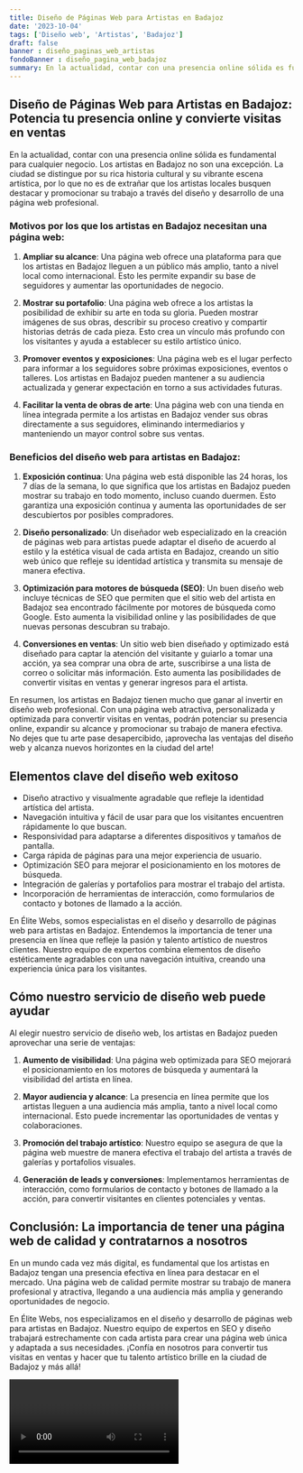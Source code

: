 ```yaml
---
title: Diseño de Páginas Web para Artistas en Badajoz
date: '2023-10-04'
tags: ['Diseño web', 'Artistas', 'Badajoz']
draft: false
banner : diseño_paginas_web_artistas
fondoBanner : diseño_pagina_web_badajoz
summary: En la actualidad, contar con una presencia online sólida es fundamental para cualquier negocio. Los artistas en Badajoz no son una excepción. La ciudad se distingue por su rica historia cultural y su vibrante escena artística, por lo que no es de extrañar que los artistas locales busquen destacar y promocionar su trabajo a través del diseño y desarrollo de una página web profesional.
---
```


## Diseño de Páginas Web para Artistas en Badajoz: Potencia tu presencia online y convierte visitas en ventas

En la actualidad, contar con una presencia online sólida es fundamental para cualquier negocio. Los artistas en Badajoz no son una excepción. La ciudad se distingue por su rica historia cultural y su vibrante escena artística, por lo que no es de extrañar que los artistas locales busquen destacar y promocionar su trabajo a través del diseño y desarrollo de una página web profesional.

### Motivos por los que los artistas en Badajoz necesitan una página web:

1. **Ampliar su alcance**: Una página web ofrece una plataforma para que los artistas en Badajoz lleguen a un público más amplio, tanto a nivel local como internacional. Esto les permite expandir su base de seguidores y aumentar las oportunidades de negocio.

2. **Mostrar su portafolio**: Una página web ofrece a los artistas la posibilidad de exhibir su arte en toda su gloria. Pueden mostrar imágenes de sus obras, describir su proceso creativo y compartir historias detrás de cada pieza. Esto crea un vínculo más profundo con los visitantes y ayuda a establecer su estilo artístico único.

3. **Promover eventos y exposiciones**: Una página web es el lugar perfecto para informar a los seguidores sobre próximas exposiciones, eventos o talleres. Los artistas en Badajoz pueden mantener a su audiencia actualizada y generar expectación en torno a sus actividades futuras.

4. **Facilitar la venta de obras de arte**: Una página web con una tienda en línea integrada permite a los artistas en Badajoz vender sus obras directamente a sus seguidores, eliminando intermediarios y manteniendo un mayor control sobre sus ventas.

### Beneficios del diseño web para artistas en Badajoz:

1. **Exposición continua**: Una página web está disponible las 24 horas, los 7 días de la semana, lo que significa que los artistas en Badajoz pueden mostrar su trabajo en todo momento, incluso cuando duermen. Esto garantiza una exposición continua y aumenta las oportunidades de ser descubiertos por posibles compradores.

2. **Diseño personalizado**: Un diseñador web especializado en la creación de páginas web para artistas puede adaptar el diseño de acuerdo al estilo y la estética visual de cada artista en Badajoz, creando un sitio web único que refleje su identidad artística y transmita su mensaje de manera efectiva.

3. **Optimización para motores de búsqueda (SEO)**: Un buen diseño web incluye técnicas de SEO que permiten que el sitio web del artista en Badajoz sea encontrado fácilmente por motores de búsqueda como Google. Esto aumenta la visibilidad online y las posibilidades de que nuevas personas descubran su trabajo.

4. **Conversiones en ventas**: Un sitio web bien diseñado y optimizado está diseñado para captar la atención del visitante y guiarlo a tomar una acción, ya sea comprar una obra de arte, suscribirse a una lista de correo o solicitar más información. Esto aumenta las posibilidades de convertir visitas en ventas y generar ingresos para el artista.

En resumen, los artistas en Badajoz tienen mucho que ganar al invertir en diseño web profesional. Con una página web atractiva, personalizada y optimizada para convertir visitas en ventas, podrán potenciar su presencia online, expandir su alcance y promocionar su trabajo de manera efectiva. No dejes que tu arte pase desapercibido, ¡aprovecha las ventajas del diseño web y alcanza nuevos horizontes en la ciudad del arte!

<GifSeo />

<Cta />

## Elementos clave del diseño web exitoso

- Diseño atractivo y visualmente agradable que refleje la identidad artística del artista.
- Navegación intuitiva y fácil de usar para que los visitantes encuentren rápidamente lo que buscan.
- Responsividad para adaptarse a diferentes dispositivos y tamaños de pantalla.
- Carga rápida de páginas para una mejor experiencia de usuario.
- Optimización SEO para mejorar el posicionamiento en los motores de búsqueda.
- Integración de galerías y portafolios para mostrar el trabajo del artista.
- Incorporación de herramientas de interacción, como formularios de contacto y botones de llamado a la acción.

En Élite Webs, somos especialistas en el diseño y desarrollo de páginas web para artistas en Badajoz. Entendemos la importancia de tener una presencia en línea que refleje la pasión y talento artístico de nuestros clientes. Nuestro equipo de expertos combina elementos de diseño estéticamente agradables con una navegación intuitiva, creando una experiencia única para los visitantes.

## Cómo nuestro servicio de diseño web puede ayudar

Al elegir nuestro servicio de diseño web, los artistas en Badajoz pueden aprovechar una serie de ventajas:

1. **Aumento de visibilidad**: Una página web optimizada para SEO mejorará el posicionamiento en los motores de búsqueda y aumentará la visibilidad del artista en línea.

2. **Mayor audiencia y alcance**: La presencia en línea permite que los artistas lleguen a una audiencia más amplia, tanto a nivel local como internacional. Esto puede incrementar las oportunidades de ventas y colaboraciones.

3. **Promoción del trabajo artístico**: Nuestro equipo se asegura de que la página web muestre de manera efectiva el trabajo del artista a través de galerías y portafolios visuales.

4. **Generación de leads y conversiones**: Implementamos herramientas de interacción, como formularios de contacto y botones de llamado a la acción, para convertir visitantes en clientes potenciales y ventas.

## Conclusión: La importancia de tener una página web de calidad y contratarnos a nosotros

En un mundo cada vez más digital, es fundamental que los artistas en Badajoz tengan una presencia efectiva en línea para destacar en el mercado. Una página web de calidad permite mostrar su trabajo de manera profesional y atractiva, llegando a una audiencia más amplia y generando oportunidades de negocio.

En Élite Webs, nos especializamos en el diseño y desarrollo de páginas web para artistas en Badajoz. Nuestro equipo de expertos en SEO y diseño trabajará estrechamente con cada artista para crear una página web única y adaptada a sus necesidades. ¡Confía en nosotros para convertir tus visitas en ventas y hacer que tu talento artístico brille en la ciudad de Badajoz y más allá!

<Video />

<CtaBot job='Artistas' city='Badajoz'/>

<Gmaps query='Badajoz+españa+maps' />